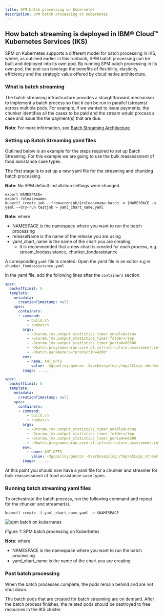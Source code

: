 ```yaml
---
title: SPM batch processing on Kubernetes
description: SPM batch processing on Kubernetes
---
```


## How batch streaming is deployed in IBM® Cloud™ Kubernetes Services (IKS)

SPM on Kubernetes supports a different model for batch processing in IKS, where, as outlined earlier in this runbook, SPM batch processing can be built and deployed into its own pod.
By running SPM batch processing in its own pod, the pod can leverage the benefits of flexibility, elasticity, efficiency and the strategic value offered by cloud native architecture.

### What is batch streaming

The batch streaming infrastructure provides a straightforward mechanism to implement a batch process so that it can be run in parallel (streams) across multiple pods.
For example, if we wanted to issue payments, the chunker identifies all the cases to be paid and the stream would process a case and issue the the payment(s) that are due.

<InlineNotification>

**Note:** For more information, see [Batch Streaming Architecture](https://www.ibm.com/support/knowledgecenter/SS8S5A_7.0.10/com.ibm.curam.content.doc/BatchPerformanceMechanisms/c_BATCHPER_Architecture1AdditionalInformation1.html)

</InlineNotification>

### Setting up Batch Streaming yaml files

Outlined below is an example for the steps required to set up Batch Streaming.
For this example we are going to use the bulk reassessment of food assistance case types.

The first stage is to set up a new yaml file for the streaming and chunking batch processing.

<InlineNotification>

**Note:** No SPM default installation settings were changed.

</InlineNotification>

```shell
export NAMESPACE=
export releasename=
kubectl create job --from=cronjob/$releasename-batch -n $NAMESPACE -o yaml --dry-run testjob > yaml_chart_name.yaml
```

<InlineNotification>

**Note:** where

* NAMESPACE is the namespace where you want to run the batch processing
* releaseName is the name of the release you are using
* yaml_chart_name is the name of the chart you are creating
  * It is recommended that a new chart is created for each process, e.g. stream_foodassistance, chunker_foodassistance

</InlineNotification>

A coresponding `yaml` file is created.
Open the yaml file in an editor e.g  vi `chunker_foodassistance.yaml`

In the yaml file, add the following lines after the `containers` section:

<Tabs>

<Tab label="Chunker">
<Row>
<Column>

```yaml
spec:
  backoffLimit: 5
  template:
    metadata:
      creationTimestamp: null
    spec:
      containers:
      - command:
          - build.sh
          - runbatch
        args:
          - -Dcuram.jmx.output_statistics_timer_enabled=true
          - -Dcuram.jmx.output_statistics_timer_folder=/tmp
          - -Dcuram.jmx.output_statistics_timer_period=60000
          - -Dbatch.program=curam.core.sl.infrastructure.assessment.intf.CREOLEBulkCaseChunkReassessmentByProduct.process
          - -Dbatch.parameters="productID=4200"
        env:
          - name: ANT_OPTS
            value: -Xgcpolicy:gencon -Xverbosegclog:/tmp/GCLogs_chunker.log
        image: ......

```

</Column>
</Row>
</Tab>

<Tab label="Stream">
<Row>
<Column>

```yaml
spec:
  backoffLimit: 5
  template:
    metadata:
      creationTimestamp: null
    spec:
      containers:
      - command:
          - build.sh
          - runbatch
        args:
          - -Dcuram.jmx.output_statistics_timer_enabled=true
          - -Dcuram.jmx.output_statistics_timer_folder=/tmp
          - -Dcuram.jmx.output_statistics_timer_period=60000
          - -Dbatch.program=curam.core.sl.infrastructure.assessment.intf.CREOLEBulkCaseChunkReassessmentStream.process
        env:
          - name: ANT_OPTS
            value: -Xgcpolicy:gencon -Xverbosegclog:/tmp/GCLogs_stream.log
        image: ......

```

</Column>
</Row>
</Tab>

</Tabs>

At this point you should now have a yaml file for a chunker and streamer for bulk reassessment of food assistance case types.

### Running batch streaming yaml files

To orchestrate the batch process, run the following command and repeat for the chunker and streamer(s).

```shell
kubectl create -f yaml_chart_name.yaml -n $NAMESPACE
```

![spm batch on kubernetes](../../images/spm_batch_processing_on_kubernetes.png)
<Caption>

*Figure 1:* SPM batch processing on Kuberbetes

</Caption>

<InlineNotification>

**Note:** where

* NAMESPACE is the namespace where you want to run the batch processing
* yaml_chart_name is the name of the chart you are creating

</InlineNotification>

### Post batch processing

When the batch processes complete, the pods remain behind and are not shut down.

The batch pods that are created for batch streaming are on demand. After the batch process finishes, the related pods should be destroyed to free resources in the IKS cluster.
